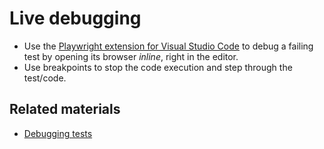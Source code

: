 # Live debugging

- Use the [Playwright extension for Visual Studio Code](https://playwright.dev/docs/getting-started-vscode) to debug a failing test by opening its browser _inline_, right in the editor.
- Use breakpoints to stop the code execution and step through the test/code.

## Related materials

- [Debugging tests](https://playwright.dev/docs/debug)
